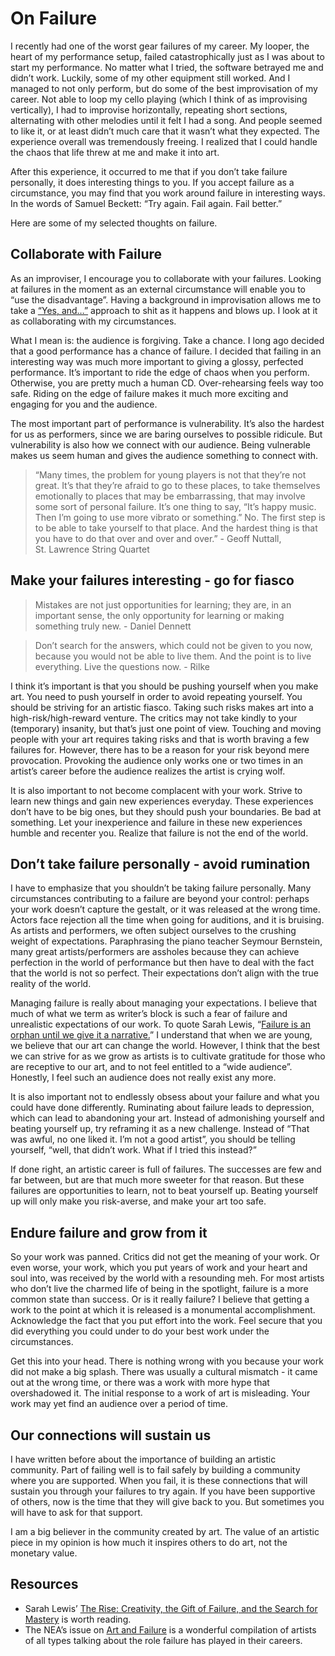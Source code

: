 # On Failure

I recently had one of the worst gear failures of my career. My looper, the heart of my performance setup, failed catastrophically just as I was about to start my performance. No matter what I tried, the software betrayed me and didn't work. Luckily, some of my other equipment still worked. And I managed to not only perform, but do some of the best improvisation of my career. Not able to loop my cello playing (which I think of as improvising vertically), I had to improvise horizontally, repeating short sections, alternating with other melodies until it felt I had a song. And people seemed to like it, or at least didn't much care that it wasn't what they expected. The experience overall was tremendously freeing. I realized that I could handle the chaos that life threw at me and make it into art.

After this experience, it occurred to me that if you don't take failure personally, it does interesting things to you. If you accept failure as a circumstance, you may find that you work around failure in interesting ways. In the words of Samuel Beckett: "Try again. Fail again. Fail better."

Here are some of my selected thoughts on failure.

## Collaborate with Failure

As an improviser, I encourage you to collaborate with your failures. Looking at failures in the moment as an external circumstance will enable you to "use the disadvantage". Having a background in improvisation allows me to take a ["Yes, and..."](https://en.m.wikipedia.org/wiki/%22Yes,_And%22_rule) approach to shit as it happens and blows up. I look at it as collaborating with my circumstances.

What I mean is: the audience is forgiving. Take a chance. I long ago decided that a good performance has a chance of failure. I decided that failing in an interesting way was much more important to giving a glossy, perfected performance.  It's important to ride the edge of chaos when you perform. Otherwise, you are pretty much a human CD. Over-rehearsing feels way too safe. Riding on the edge of failure makes it much more exciting and engaging for you and the audience.

The most important part of performance is vulnerability. It's also the hardest for us as performers, since we are baring ourselves to possible ridicule. But vulnerability is also how we connect with our audience. Being vulnerable makes us seem human and gives the audience something to connect with.

> "Many times, the problem for young players is not that they’re not great.
> It’s that they’re afraid to go to these places, to take themselves
> emotionally to places that may be embarrassing, that may involve
> some sort of personal failure. It’s one thing to say, “It’s happy music.
> Then I’m going to use more vibrato or something.” No. The first step
> is to be able to take yourself to that place. And the hardest thing is
> that you have to do that over and over and over."
> - Geoff Nuttall, St. Lawrence String Quartet

## Make your failures interesting - go for fiasco

> Mistakes are not just opportunities for learning; they are, in an important sense,
> the only opportunity for learning or making something truly new. - Daniel Dennett

> Don’t search for the answers, which could not be given to you now, because you
> would not be able to live them. And the point is to live everything. Live the questions now. - Rilke

I think it's important is that you should be pushing yourself when you make art.  You need to push yourself in order to avoid repeating yourself. You should be striving for an artistic fiasco. Taking such risks makes art into a high-risk/high-reward venture. The critics may not take kindly to your (temporary) insanity, but that's just one point of view. Touching and moving people with your art requires taking risks and that is worth braving a few failures for. However, there has to be a reason for your risk beyond mere provocation. Provoking the audience only works one or two times in an artist's career before the audience realizes the artist is crying wolf.

It is also important to not become complacent with your work. Strive to learn new things and gain new experiences everyday. These experiences don't have to be big ones, but they should push your boundaries. Be bad at something. Let your inexperience and failure in these new experiences humble and recenter you. Realize that failure is not the end of the world.

## Don't take failure personally - avoid rumination

I have to emphasize that you shouldn't be taking failure personally. Many circumstances contributing to a failure are beyond your control: perhaps your work doesn't capture the gestalt, or it was released at the wrong time. Actors face rejection all the time when going for auditions, and it is bruising. As artists and performers, we often subject ourselves to the crushing weight of expectations. Paraphrasing the piano teacher Seymour Bernstein, many great artists/performers are assholes because they can achieve perfection in the world of performance but then have to deal with the fact that the world is not so perfect. Their expectations don't align with the true reality of the world.

Managing failure is really about managing your expectations. I believe that much of what we term as writer's block is such a fear of failure and unrealistic expectations of our work. To quote Sarah Lewis, "[Failure is an orphan until we give it a narrative.](https://www.goodreads.com/book/show/18143786-the-rise)" I understand that when we are young, we believe that our art can change the world. However, I think that the best we can strive for as we grow as artists is to cultivate gratitude for those who are receptive to our art, and to not feel entitled to a "wide audience". Honestly, I feel such an audience does not really exist any more.

It is also important not to endlessly obsess about your failure and what you could have done differently. Ruminating about failure leads to depression, which can lead to abandoning your art. Instead of admonishing yourself and beating yourself up, try reframing it as a new challenge. Instead of "That was awful, no one liked it. I'm not a good artist", you should be telling yourself, "well, that didn't work. What if I tried this instead?"

If done right, an artistic career is full of failures. The successes are few and far between, but are that much more sweeter for that reason. But these failures are opportunities to learn, not to beat yourself up. Beating yourself up will only make you risk-averse, and make your art too safe.

## Endure failure and grow from it

So your work was panned. Critics did not get the meaning of your work. Or even worse, your work, which you put years of work and your heart and soul into, was received by the world with a resounding meh. For most artists who don't live the charmed life of being in the spotlight, failure is a more common state than success. Or is it really failure? I believe that getting a work to the point at which it is released is a monumental accomplishment. Acknowledge the fact that you put effort into the work. Feel secure that you did everything you could under to do your best work under the circumstances.

Get this into your head. There is nothing wrong with you because your work did not make a big splash. There was usually a cultural mismatch - it came out at the wrong time, or there was a work with more hype that overshadowed it. The initial response to a work of art is misleading. Your work may yet find an audience over a period of time.

## Our connections will sustain us

I have written before about the importance of building an artistic community. Part of failing well is to fail safely by building a community where you are supported. When you fail, it is these connections that will sustain you through your failures to try again. If you have been supportive of others, now is the time that they will give back to you. But sometimes you will have to ask for that support.

I am a big believer in the community created by art. The value of an artistic piece in my opinion is how much it inspires others to do art, not the monetary value. 

## Resources

* Sarah Lewis' [The Rise: Creativity, the Gift of Failure, and the Search for Mastery](https://www.goodreads.com/book/show/18143786-the-rise) is worth reading.
*  The NEA's issue on [Art and Failure](https://www.arts.gov/sites/default/files/nea_arts/NEA%20Arts_2014_no4_web.pdf) is a wonderful compilation of artists of all types talking about the role failure has played in their careers.